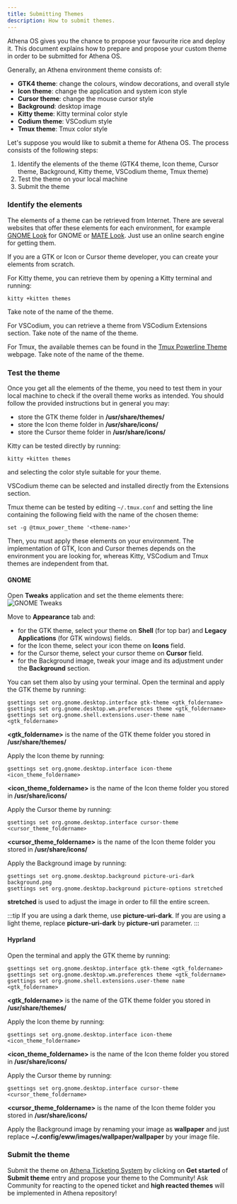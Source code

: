 ```yaml
---
title: Submitting Themes
description: How to submit themes.
---
```


Athena OS gives you the chance to propose your favourite rice and deploy it. This document explains how to prepare and propose your custom theme in order to be submitted for Athena OS.

Generally, an Athena environment theme consists of:
* **GTK4 theme**: change the colours, window decorations, and overall style
* **Icon theme**: change the application and system icon style
* **Cursor theme**: change the mouse cursor style
* **Background**: desktop image
* **Kitty theme**: Kitty terminal color style
* **Codium theme**: VSCodium style
* **Tmux theme**: Tmux color style

Let's suppose you would like to submit a theme for Athena OS. The process consists of the following steps:
1. Identify the elements of the theme (GTK4 theme, Icon theme, Cursor theme, Background, Kitty theme, VSCodium theme, Tmux theme)
2. Test the theme on your local machine
3. Submit the theme

### Identify the elements

The elements of a theme can be retrieved from Internet. There are several websites that offer these elements for each environment, for example [GNOME Look](https://www.gnome-look.org/browse/) for GNOME or [MATE Look](https://www.mate-look.org/browse/). Just use an online search engine for getting them.

If you are a GTK or Icon or Cursor theme developer, you can create your elements from scratch.

For Kitty theme, you can retrieve them by opening a Kitty terminal and running:
```
kitty +kitten themes
```
Take note of the name of the theme.

For VSCodium, you can retrieve a theme from VSCodium Extensions section. Take note of the name of the theme.

For Tmux, the available themes can be found in the [Tmux Powerline Theme](https://github.com/wfxr/tmux-power#-themes) webpage. Take note of the name of the theme.

### Test the theme

Once you get all the elements of the theme, you need to test them in your local machine to check if the overall theme works as intended. You should follow the provided instructions but in general you may:
* store the GTK theme folder in **/usr/share/themes/**
* store the Icon theme folder in **/usr/share/icons/**
* store the Cursor theme folder in **/usr/share/icons/**

Kitty can be tested directly by running:
```
kitty +kitten themes
```
and selecting the color style suitable for your theme.

VSCodium theme can be selected and installed directly from the Extensions section.

Tmux theme can be tested by editing `~/.tmux.conf` and setting the line containing the following field with the name of the chosen theme:
```
set -g @tmux_power_theme '<theme-name>'
```

Then, you must apply these elements on your environment. The implementation of GTK, Icon and Cursor themes depends on the environment you are looking for, whereas Kitty, VSCodium and Tmux themes are independent from that.

#### GNOME

Open **Tweaks** application and set the theme elements there:
![GNOME Tweaks](@assets/images/gnome-custom-theme.png)

Move to **Appearance** tab and:
* for the GTK theme, select your theme on **Shell** (for top bar) and **Legacy Applications** (for GTK windows) fields.
* for the Icon theme, select your icon theme on **Icons** field.
* for the Cursor theme, select your cursor theme on **Cursor** field.
* for the Background image, tweak your image and its adjustment under the **Background** section.

You can set them also by using your terminal. Open the terminal and apply the GTK theme by running:
```
gsettings set org.gnome.desktop.interface gtk-theme <gtk_foldername>
gsettings set org.gnome.desktop.wm.preferences theme <gtk_foldername>
gsettings set org.gnome.shell.extensions.user-theme name <gtk_foldername>
```
**\<gtk_foldername\>** is the name of the GTK theme folder you stored in **/usr/share/themes/**

Apply the Icon theme by running:
```
gsettings set org.gnome.desktop.interface icon-theme <icon_theme_foldername>
```
**\<icon_theme_foldername\>** is the name of the Icon theme folder you stored in **/usr/share/icons/**

Apply the Cursor theme by running:
```
gsettings set org.gnome.desktop.interface cursor-theme <cursor_theme_foldername>
```
**\<cursor_theme_foldername\>** is the name of the Icon theme folder you stored in **/usr/share/icons/**

Apply the Background image by running:
```
gsettings set org.gnome.desktop.background picture-uri-dark background.png
gsettings set org.gnome.desktop.background picture-options stretched
```
**stretched** is used to adjust the image in order to fill the entire screen.

:::tip
If you are using a dark theme, use **picture-uri-dark**. If you are using a light theme, replace **picture-uri-dark** by **picture-uri** parameter.
:::

#### Hyprland

Open the terminal and apply the GTK theme by running:
```
gsettings set org.gnome.desktop.interface gtk-theme <gtk_foldername>
gsettings set org.gnome.desktop.wm.preferences theme <gtk_foldername>
gsettings set org.gnome.shell.extensions.user-theme name <gtk_foldername>
```
**\<gtk_foldername\>** is the name of the GTK theme folder you stored in **/usr/share/themes/**

Apply the Icon theme by running:
```
gsettings set org.gnome.desktop.interface icon-theme <icon_theme_foldername>
```
**\<icon_theme_foldername\>** is the name of the Icon theme folder you stored in **/usr/share/icons/**

Apply the Cursor theme by running:
```
gsettings set org.gnome.desktop.interface cursor-theme <cursor_theme_foldername>
```
**\<cursor_theme_foldername\>** is the name of the Icon theme folder you stored in **/usr/share/icons/**

Apply the Background image by renaming your image as **wallpaper** and just replace **~/.config/eww/images/wallpaper/wallpaper** by your image file.

### Submit the theme

Submit the theme on [Athena Ticketing System](https://github.com/Athena-OS/athena-iso/issues/new/choose) by clicking on **Get started** of **Submit theme** entry and propose your theme to the Community! Ask Community for reacting to the opened ticket and **high reacted themes** will be implemented in Athena repository!

<ImageComponent />
